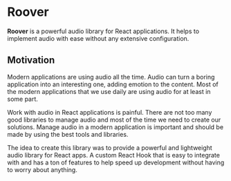 # Roover

**Roover** is a powerful audio library for React applications. It helps to implement audio with ease without any extensive configuration.

## Motivation

Modern applications are using audio all the time. Audio can turn a boring application into an interesting one, adding emotion to the content. Most of the modern applications that we use daily are using audio for at least in some part.

Work with audio in React applications is painful. There are not too many good libraries to manage audio and most of the time we need to create our solutions. Manage audio in a modern application is important and should be made by using the best tools and libraries.

The idea to create this library was to provide a powerful and lightweight audio library for React apps. A custom React Hook that is easy to integrate with and has a ton of features to help speed up development without having to worry about anything.
